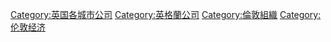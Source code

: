 [[Category:英国各城市公司|Category:英国各城市公司]]
[[Category:英格蘭公司|Category:英格蘭公司]]
[[Category:倫敦組織|Category:倫敦組織]]
[[Category:伦敦经济|Category:伦敦经济]]
